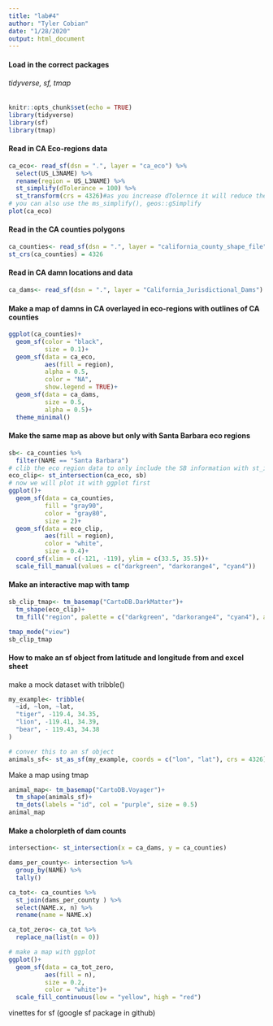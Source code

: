 ```yaml
---
title: "lab#4"
author: "Tyler Cobian"
date: "1/28/2020"
output: html_document
---
```

#### Load in the correct packages
###### tidyverse, sf, tmap
```r
knitr::opts_chunk$set(echo = TRUE)
library(tidyverse)
library(sf)
library(tmap)
```

#### Read in CA Eco-regions data
```r
ca_eco<- read_sf(dsn = ".", layer = "ca_eco") %>% 
  select(US_L3NAME) %>% 
  rename(region = US_L3NAME) %>% 
  st_simplify(dTolerance = 100) %>% 
  st_transform(crs = 4326)#as you increase dTolernce it will reduce the number of points that make up a polygon making it more simple
# you can also use the ms_simplify(), geos::gSimplify
plot(ca_eco)
```

#### Read in the CA counties polygons
```r
ca_counties<- read_sf(dsn = ".", layer = "california_county_shape_file")
st_crs(ca_counties) = 4326
```

#### Read in CA damn locations and data
```r
ca_dams<- read_sf(dsn = ".", layer = "California_Jurisdictional_Dams")
```

#### Make a map of damns in CA overlayed in eco-regions with outlines of CA counties
```r
ggplot(ca_counties)+
  geom_sf(color = "black",
          size = 0.1)+
  geom_sf(data = ca_eco,
          aes(fill = region),
          alpha = 0.5,
          color = "NA",
          show.legend = TRUE)+
  geom_sf(data = ca_dams,
          size = 0.5,
          alpha = 0.5)+
  theme_minimal()
```

#### Make the same map as above but only with Santa Barbara eco regions
```r
sb<- ca_counties %>% 
  filter(NAME == "Santa Barbara")
# clib the eco region data to only include the SB information with st_intersection()
eco_clip<- st_intersection(ca_eco, sb)
# now we will plot it with ggplot first
ggplot()+
  geom_sf(data = ca_counties, 
          fill = "gray90",
          color = "gray80",
          size = 2)+
  geom_sf(data = eco_clip,
          aes(fill = region),
          color = "white",
          size = 0.4)+
  coord_sf(xlim = c(-121, -119), ylim = c(33.5, 35.5))+
  scale_fill_manual(values = c("darkgreen", "darkorange4", "cyan4"))

```

#### Make an interactive map with tamp
```r
sb_clip_tmap<- tm_basemap("CartoDB.DarkMatter")+
  tm_shape(eco_clip)+
  tm_fill("region", palette = c("darkgreen", "darkorange4", "cyan4"), alpha = 0.5)

tmap_mode("view")
sb_clip_tmap
```

#### How to make an sf object from latitude and longitude from and excel sheet
make a mock dataset with tribble()
```r
my_example<- tribble(
  ~id, ~lon, ~lat,
  "tiger", -119.4, 34.35,
  "lion", -119.41, 34.39,
  "bear", - 119.43, 34.38
)

# conver this to an sf object
animals_sf<- st_as_sf(my_example, coords = c("lon", "lat"), crs = 4326)
```

Make a map using tmap
```r
animal_map<- tm_basemap("CartoDB.Voyager")+
  tm_shape(animals_sf)+
  tm_dots(labels = "id", col = "purple", size = 0.5)
animal_map
```

#### Make a cholorpleth of dam counts
```r
intersection<- st_intersection(x = ca_dams, y = ca_counties)

dams_per_county<- intersection %>% 
  group_by(NAME) %>% 
  tally()

ca_tot<- ca_counties %>% 
  st_join(dams_per_county ) %>% 
  select(NAME.x, n) %>% 
  rename(name = NAME.x)

ca_tot_zero<- ca_tot %>% 
  replace_na(list(n = 0))

# make a map with ggplot
ggplot()+
  geom_sf(data = ca_tot_zero,
          aes(fill = n),
          size = 0.2,
          color = "white")+
  scale_fill_continuous(low = "yellow", high = "red")
```

vinettes for sf (google sf package in github)







